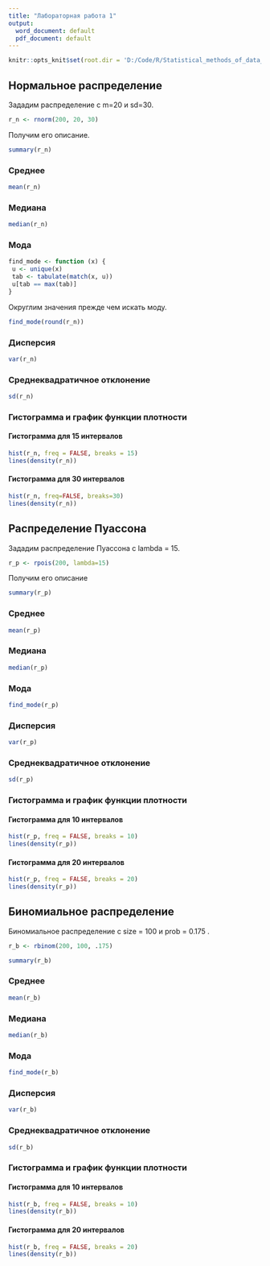 ```yaml
---
title: "Лабораторная работа 1"
output:
  word_document: default
  pdf_document: default
---
```


```r
knitr::opts_knit$set(root.dir = 'D:/Code/R/Statistical_methods_of_data_processing//First_lab/')
```

## Нормальное распределение

Зададим распределение с m=20 и sd=30.

```r
r_n <- rnorm(200, 20, 30)
```

Получим его описание.

```r
summary(r_n)
```

### Среднее

```r
mean(r_n)
```

### Медиана

```r
median(r_n)
```

### Мода

```r
find_mode <- function (x) {
 u <- unique(x)
 tab <- tabulate(match(x, u))
 u[tab == max(tab)]
}
```

Округлим значения прежде чем искать моду.

```r
find_mode(round(r_n))
```

### Дисперсия

```r
var(r_n)
```

### Среднеквадратичное отклонение

```r
sd(r_n)
```

### Гистограмма и график функции плотности

#### Гистограмма для 15 интервалов

```r
hist(r_n, freq = FALSE, breaks = 15)
lines(density(r_n))
```

#### Гистограмма для 30 интервалов

```r
hist(r_n, freq=FALSE, breaks=30)
lines(density(r_n))
```

## Распределение Пуассона

Зададим распределение Пуассона с lambda = 15.

```r
r_p <- rpois(200, lambda=15)
```

Получим его описание

```r
summary(r_p)
```

### Среднее

```r
mean(r_p)
```

### Медиана

```r
median(r_p)
```

### Мода

```r
find_mode(r_p)
```

### Дисперсия

```r
var(r_p)
```

### Среднеквадратичное отклонение

```r
sd(r_p)
```

### Гистограмма и график функции плотности

#### Гистограмма для 10 интервалов

```r
hist(r_p, freq = FALSE, breaks = 10)
lines(density(r_p))
```

#### Гистограмма для 20 интервалов

```r
hist(r_p, freq = FALSE, breaks = 20)
lines(density(r_p))
```

## Биномиальное распределение

Биномиальное распределение с size = 100 и prob = 0.175 .

```r
r_b <- rbinom(200, 100, .175)
```

```r
summary(r_b)
```

### Среднее

```r
mean(r_b)
```

### Медиана

```r
median(r_b)
```

### Мода

```r
find_mode(r_b)
```

### Дисперсия

```r
var(r_b)
```

### Среднеквадратичное отклонение

```r
sd(r_b)
```

### Гистограмма и график функции плотности

#### Гистограмма для 10 интервалов

```r
hist(r_b, freq = FALSE, breaks = 10)
lines(density(r_b))
```

#### Гистограмма для 20 интервалов

```r
hist(r_b, freq = FALSE, breaks = 20)
lines(density(r_b))
```

